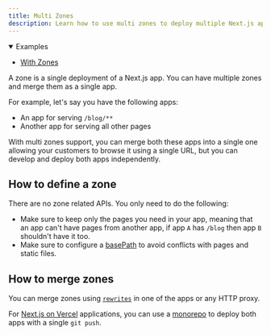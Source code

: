 ```yaml
---
title: Multi Zones
description: Learn how to use multi zones to deploy multiple Next.js apps as a single app.
---
```


<details open>
  <summary>Examples</summary>

- [With Zones](https://github.com/vercel/next.js/tree/canary/examples/with-zones)

</details>

A zone is a single deployment of a Next.js app. You can have multiple zones and merge them as a single app.

For example, let's say you have the following apps:

- An app for serving `/blog/**`
- Another app for serving all other pages

With multi zones support, you can merge both these apps into a single one allowing your customers to browse it using a single URL, but you can develop and deploy both apps independently.

## How to define a zone

There are no zone related APIs. You only need to do the following:

- Make sure to keep only the pages you need in your app, meaning that an app can't have pages from another app, if app `A` has `/blog` then app `B` shouldn't have it too.
- Make sure to configure a [basePath](/docs/app/api-reference/next-config-js/basePath) to avoid conflicts with pages and static files.

## How to merge zones

You can merge zones using [`rewrites`](/docs/pages/api-reference/next-config-js/rewrites) in one of the apps or any HTTP proxy.

For [Next.js on Vercel](https://vercel.com?utm_source=next-site&utm_medium=docs&utm_campaign=next-website) applications, you can use a [monorepo](https://vercel.com/blog/monorepos-are-changing-how-teams-build-software?utm_source=next-site&utm_medium=docs&utm_campaign=next-website) to deploy both apps with a single `git push`.
